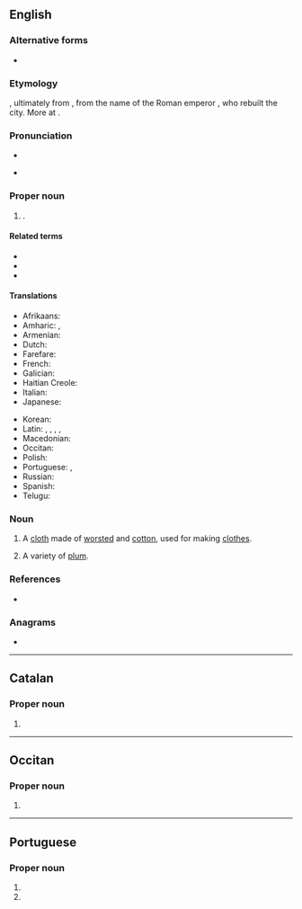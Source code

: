 {{also|Orléans}}
==English==
{{wikipedia}}

===Alternative forms===
* {{l|en|Orléans}}

===Etymology===
{{der|en|fr|Orléans}}, ultimately from {{der|en|la|Aurelianum}}, from the name of the Roman emperor {{w|Aurelian}}, who rebuilt the city. More at {{m|en|Aurelius}}.

===Pronunciation===
* {{IPA|en|/ˈɔɹ.li.ənz/}}
* {{a|UK}} {{IPA|en|/ˈɔː.li.ənz/}}

===Proper noun===
{{en-proper noun}}

# {{place|en|city/capital|dept/Loiret|c/France|;|regional capital|r/Centre-Val de Loire}}.

====Related terms====
* {{l|en|New Orleans}}
* {{l|en|Orleans County}}
* {{l|en|Orleans Parish}}

====Translations====
{{trans-top|capital of Centre-Val de Loire, France}}
* Afrikaans: {{t|af|Orléans}}
* Amharic: {{t|am|ኦርሌአን}}, {{t|am|ኦርሌኣን}}
* Armenian: {{t|hy|Օռլեան}}
* Dutch: {{t|nl|Orléans|n}}
* Farefare: {{t|gur|Orlean}}
* French: {{t+|fr|Orléans}}
* Galician: {{t|gl|Orleáns}}
* Haitian Creole: {{t|ht|Òleyan}}
* Italian: {{t|it|Orléans}}
* Japanese: {{t|ja|オルレアン|tr=Orurean}}
{{trans-mid}}
* Korean: {{t|ko|^오를레앙}}
* Latin: {{t|la|Genabum}}, {{t|la|Cenabum}}, {{t|la|Aurilianum}}, {{t|la|Autriculum}}, {{t|la|Orelianum}}
* Macedonian: {{t|mk|Орлеа́н|m}}
* Occitan: {{t|oc|Orleans}}
* Polish: {{t+|pl|Orlean|m}}
* Portuguese: {{t|pt|Orleães|f}}, {{t+|pt|Orleans|f}}
* Russian: {{t+|ru|Орлеа́н|m}}
* Spanish: {{t+|es|Orleans}}
* Telugu: {{t|te|ఆర్లియన్సు}}
{{trans-bottom}}

===Noun===
{{en-noun|~|Orleans|+}}

# {{lb|en|uncountable|textiles}} A [[cloth]] made of [[worsted]] and [[cotton]], used for making [[clothes]].
# {{lb|en|countable}} A variety of [[plum]].

===References===
* {{R:Webster 1913}}

===Anagrams===
* {{anagrams|en|a=aelnors|Ronseal|Salerno|arenols|loaners|reloans}}

----

==Catalan==

===Proper noun===
{{ca-proper noun}}

# {{place|ca|city|c/France|t=Orleans}}

----

==Occitan==
{{wikipedia|lang=oc}}

===Proper noun===
{{oc-proper noun}}

# {{place|oc|city|c/France|t=Orleans}}

----

==Portuguese==

===Proper noun===
{{pt-proper noun}}

# {{place|pt|municipality|s/Santa Catarina|c/Brazil}}
# {{alternative form of|pt|Orleães}}